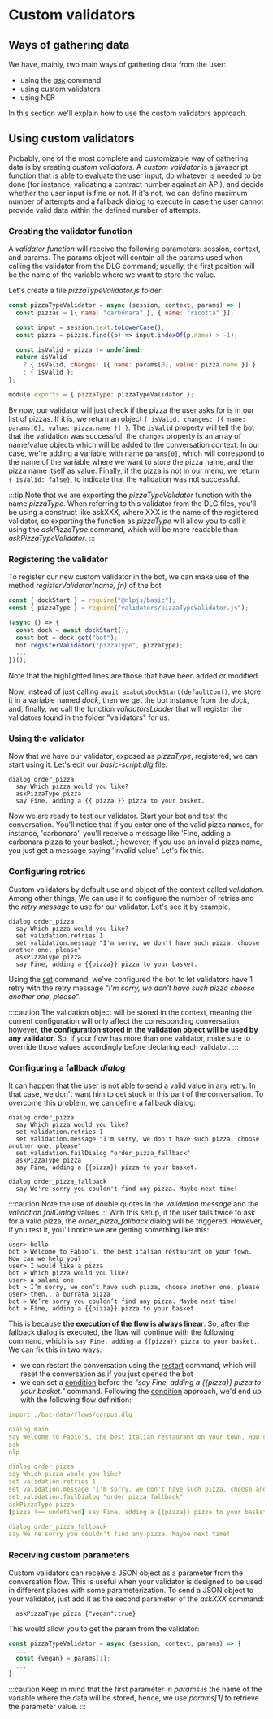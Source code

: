 # Custom validators

## Ways of gathering data

We have, mainly, two main ways of gathering data from the user:

- using the [_ask_](/bot-orchestration/dlg_commands_reference#ask) command
- using custom validators
- using NER

In this section we'll explain how to use the custom validators approach.

## Using custom validators

Probably, one of the most complete and customizable way of gathering data is by creating _custom validators_.
A _custom validator_ is a javascript function that is able to evaluate the user input, do whatever is needed to be done
(for instance, validating a contract number against an API), and decide whether the user input is fine or not. If it's
not, we can define maximum number of attempts and a fallback dialog to execute in case the user cannot provide valid data
within the defined number of attempts.

### Creating the validator function

A _validator function_ will receive the following parameters: session, context, and params.
The params object will contain all the params used when calling the validator from the DLG command; usually, the first
position will be the name of the variable where we want to store the value.

Let's create a file _pizzaTypeValidator.js_ folder:

```js title="validators/pizzaTypeValidator.js"
const pizzaTypeValidator = async (session, context, params) => {
  const pizzas = [{ name: "carbonara" }, { name: "ricotta" }];

  const input = session.text.toLowerCase();
  const pizza = pizzas.find((p) => input.indexOf(p.name) > -1);

  const isValid = pizza != undefined;
  return isValid
    ? { isValid, changes: [{ name: params[0], value: pizza.name }] }
    : { isValid };
};

module.exports = { pizzaType: pizzaTypeValidator };
```

By now, our validator will just check if the pizza the user asks for is in our list of pizzas. If it is, we return an object
`{ isValid, changes: [{ name: params[0], value: pizza.name }] }`. The `isValid` property will tell the bot that the
validation was successful, the `changes` property is an array of name/value objects which will be added to the conversation
context. In our case, we're adding a variable with name `params[0]`, which will correspond to the name of the variable where
we want to store the pizza name, and the pizza name itself as value.
Finally, if the pizza is not in our menu, we return `{ isValid: false}`, to indicate that the validation was not successful.

:::tip
Note that we are exporting the _pizzaTypeValidator_ function with the name _pizzaType_. When referring to this validator from
the DLG files, you'll be using a construct like askXXX, where XXX is the name of the registered validator, so exporting the
function as _pizzaType_ will allow you to call it using the _askPizzaType_ command, which will be more readable than
_askPizzaTypeValidator_.
:::

### Registering the validator

To register our new custom validator in the bot, we can make use of the method _registerValidator(name, fn)_ of
the <GithubLink to="packages/bot/src/bot.js">bot</GithubLink>

```js title= {7}
const { dockStart } = require("@nlpjs/basic");
const { pizzaType } = require("validators/pizzaTypeValidator.js");

(async () => {
  const dock = await dockStart();
  const bot = dock.get("bot");
  bot.registerValidator("pizzaType", pizzaType);
  ...
})();
```

Note that the highlighted lines are those that have been added or modified.

Now, instead of just calling `await axabotsDockStart(defaultConf)`, we store it in a variable named _dock_, then we get the
bot instance from the _dock_, and, finally, we call the function _validatorsLoader_ that will register the validators found in
the folder "validators" for us.

### Using the validator

Now that we have our validator, exposed as _pizzaType_, registered, we can start using it. Let's edit our _basic-script.dlg_ file:

```title= {3}
dialog order_pizza
  say Which pizza would you like?
  askPizzaType pizza
  say Fine, adding a {{ pizza }} pizza to your basket.
```

Now we are ready to test our validator. Start your bot and test the conversation.
You'll notice that if you enter one of the valid pizza names, for instance, 'carbonara', you'll receive a message like
'Fine, adding a carbonara pizza to your basket.'; however, if you use an invalid pizza name, you just get a message saying
'Invalid value'. Let's fix this.

### Configuring retries

Custom validators by default use and object of the context called _validation_. Among other things, We can use it to
configure the number of retries and the _retry message_ to use for our validator. Let's see it by example.

```title= {3-4}
dialog order_pizza
  say Which pizza would you like?
  set validation.retries 1
  set validation.message "I'm sorry, we don't have such pizza, choose another one, please"
  askPizzaType pizza
  say Fine, adding a {{pizza}} pizza to your basket.
```

Using the [set](/bot-orchestration/dlg_commands_reference#set) command, we've configured the bot to let validators
have 1 retry with the retry message _"I'm sorry, we don't have such pizza choose another one, please"_.

:::caution
The validation object will be stored in the context, meaning the current configuration will only affect the corresponding
conversation, however, **the configuration stored in the validation object will be used by any validator**. So, if your
flow has more than one validator, make sure to override those values accordingly before declaring each validator.
:::

### Configuring a fallback _dialog_

It can happen that the user is not able to send a valid value in any retry. In that case, we don't want him to get stuck
in this part of the conversation. To overcome this problem, we can define a fallback dialog:

```title= {5}
dialog order_pizza
  say Which pizza would you like?
  set validation.retries 1
  set validation.message "I'm sorry, we don't have such pizza, choose another one, please"
  set validation.failDialog "order_pizza_fallback"
  askPizzaType pizza
  say Fine, adding a {{pizza}} pizza to your basket.

dialog order_pizza_fallback
  say We're sorry you couldn't find any pizza. Maybe next time!
```

:::caution
Note the use of double quotes in the _validation.message_ and the _validation.failDialog_ values
:::
With this setup, if the user fails twice to ask for a valid pizza, the _order_pizza_fallback_ dialog will be triggered.
However, if you test it, you'll notice we are getting something like this:

```any {1,3,5,7}
user> hello
bot > Welcome to Fabio’s, the best italian restaurant on your town. How can we help you?
user> I would like a pizza
bot > Which pizza would you like?
user> a salami one
bot > I’m sorry, we don’t have such pizza, choose another one, please
user> then...a burrata pizza
bot > We’re sorry you couldn’t find any pizza. Maybe next time!
bot > Fine, adding a {{pizza}} pizza to your basket.
```

This is because **the execution of the flow is always linear**. So, after the fallback dialog is executed, the flow will
continue with the following command, which is `say Fine, adding a {{pizza}} pizza to your basket.`. We can fix this in two ways:

- we can restart the conversation using the [restart](/bot-orchestration/dlg_commands_reference#restart) command, which will
  reset the conversation as if you just opened the bot
- we can set a [condition](/bot-orchestration/dlg_commands_reference#conditional-execution) before the _"say Fine, adding a
  {{pizza}} pizza to your basket."_ command.
  Following the [condition](/bot-orchestration/dlg_commands_reference#conditional-execution) approach, we'd end up with the
  following flow definition:

```yaml title=bot-data/flows/basic-script.dlg {14}
import ./bot-data/flows/corpus.dlg

dialog main
say Welcome to Fabio's, the best italian restaurant on your town. How can we help you?
ask
nlp

dialog order_pizza
say Which pizza would you like?
set validation.retries 1
set validation.message "I'm sorry, we don't have such pizza, choose another one, please"
set validation.failDialog "order_pizza_fallback"
askPizzaType pizza
[pizza !== undefined] say Fine, adding a {{pizza}} pizza to your basket.

dialog order_pizza_fallback
say We're sorry you couldn't find any pizza. Maybe next time!
```

### Receiving custom parameters

Custom validators can receive a JSON object as a parameter from the conversation flow. This is useful when your
validator is designed to be used in different places with some parameterization.
To send a JSON object to your validator, just add it as the second parameter of the _askXXX_ command:

```
  askPizzaType pizza {"vegan":true}
```

This would allow you to get the param from the validator:

```js
const pizzaTypeValidator = async (session, context, params) => {
  ...
  const {vegan} = params[1];
  ...
}
```

:::caution
Keep in mind that the first parameter in _params_ is the name of the variable where the data will be stored, hence,
we use _params[**1**]_ to retrieve the parameter value.
:::

